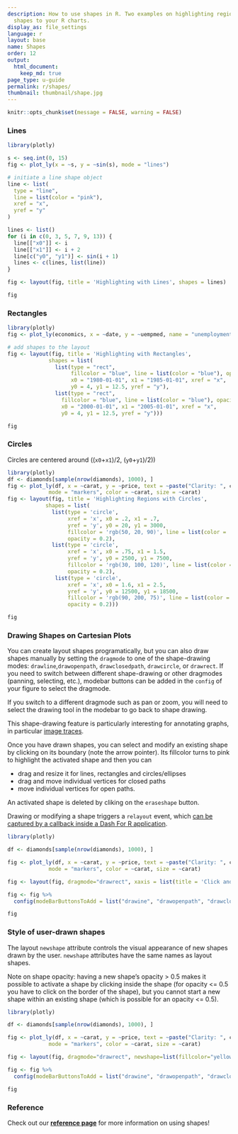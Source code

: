 ```yaml
---
description: How to use shapes in R. Two examples on highlighting regions by adding
  shapes to your R charts.
display_as: file_settings
language: r
layout: base
name: Shapes
order: 12
output:
  html_document:
    keep_md: true
page_type: u-guide
permalink: r/shapes/
thumbnail: thumbnail/shape.jpg
---
```


```r
knitr::opts_chunk$set(message = FALSE, warning = FALSE)
```
### Lines

```r
library(plotly)

s <- seq.int(0, 15)
fig <- plot_ly(x = ~s, y = ~sin(s), mode = "lines")

# initiate a line shape object
line <- list(
  type = "line",
  line = list(color = "pink"),
  xref = "x",
  yref = "y"
)

lines <- list()
for (i in c(0, 3, 5, 7, 9, 13)) {
  line[["x0"]] <- i
  line[["x1"]] <- i + 2
  line[c("y0", "y1")] <- sin(i + 1)
  lines <- c(lines, list(line))
}

fig <- layout(fig, title = 'Highlighting with Lines', shapes = lines)

fig
```

### Rectangles
```r
library(plotly)
fig <- plot_ly(economics, x = ~date, y = ~uempmed, name = "unemployment")

# add shapes to the layout
fig <- layout(fig, title = 'Highlighting with Rectangles',
             shapes = list(
               list(type = "rect",
                    fillcolor = "blue", line = list(color = "blue"), opacity = 0.3,
                    x0 = "1980-01-01", x1 = "1985-01-01", xref = "x",
                    y0 = 4, y1 = 12.5, yref = "y"),
               list(type = "rect",
                 fillcolor = "blue", line = list(color = "blue"), opacity = 0.2,
                 x0 = "2000-01-01", x1 = "2005-01-01", xref = "x",
                 y0 = 4, y1 = 12.5, yref = "y")))

fig
```

### Circles

Circles are centered around  ((`x0`+`x1`)/2, (`y0`+`y1`)/2))

```r
library(plotly)
df <- diamonds[sample(nrow(diamonds), 1000), ]
fig <- plot_ly(df, x = ~carat, y = ~price, text = ~paste("Clarity: ", clarity),
             mode = "markers", color = ~carat, size = ~carat)
fig <- layout(fig, title = 'Highlighting Regions with Circles',
            shapes = list(
              list(type = 'circle',
                   xref = 'x', x0 = .2, x1 = .7,
                   yref = 'y', y0 = 20, y1 = 3000,
                   fillcolor = 'rgb(50, 20, 90)', line = list(color = 'rgb(50, 20, 90)'),
                   opacity = 0.2),
              list(type = 'circle',
                   xref = 'x', x0 = .75, x1 = 1.5,
                   yref = 'y', y0 = 2500, y1 = 7500,
                   fillcolor = 'rgb(30, 100, 120)', line = list(color = 'rgb(30, 100, 120)'),
                   opacity = 0.2),
               list(type = 'circle',
                   xref = 'x', x0 = 1.6, x1 = 2.5,
                   yref = 'y', y0 = 12500, y1 = 18500,
                   fillcolor = 'rgb(90, 200, 75)', line = list(color = 'rgb(90, 200, 75)'),
                   opacity = 0.2)))

fig
```

### Drawing Shapes on Cartesian Plots

You can create layout shapes programatically, but you can also draw shapes manually by setting the `dragmode` to one of the shape-drawing modes: `drawline`,`drawopenpath`, `drawclosedpath`, `drawcircle`, or `drawrect`. If you need to switch between different shape-drawing or other dragmodes (panning, selecting, etc.), modebar buttons can be added in the `config` of your figure to select the dragmode. 

If you switch to a different dragmode such as pan or zoom, you will need to select the drawing tool in the modebar to go back to shape drawing.

This shape-drawing feature is particularly interesting for annotating graphs, in particular [image traces](https://plotly.com/r/displaying-images/#drawing-shapes-on-images). 

Once you have drawn shapes, you can select and modify an existing shape by clicking on its boundary (note the arrow pointer). Its fillcolor turns to pink to highlight the activated shape and then you can

- drag and resize it for lines, rectangles and circles/ellipses
- drag and move individual vertices for closed paths
- move individual vertices for open paths.

An activated shape is deleted by cliking on the `eraseshape` button.

Drawing or modifying a shape triggers a `relayout` event, which [can be captured by a callback inside a Dash For R application](https://dash.plotly.com/interactive-graphing).

```r
library(plotly)

df <- diamonds[sample(nrow(diamonds), 1000), ]

fig <- plot_ly(df, x = ~carat, y = ~price, text = ~paste("Clarity: ", clarity),
             mode = "markers", color = ~carat, size = ~carat)

fig <- layout(fig, dragmode="drawrect", xaxis = list(title = 'Click and drag inside the figure to draw a rectangle or select another shape in the modebar'))

fig <- fig %>%
  config(modeBarButtonsToAdd = list("drawine", "drawopenpath", "drawclosedpath", "drawcircle", "drawrect", "eraseshape" ) )

fig

```

### Style of user-drawn shapes

The layout `newshape` attribute controls the visual appearance of new shapes drawn by the user. `newshape` attributes have the same names as layout shapes.

Note on shape opacity: having a new shape's opacity > 0.5 makes it possible to activate a shape by clicking inside the shape (for opacity <= 0.5 you have to click on the border of the shape), but you cannot start a new shape within an existing shape (which is possible for an opacity <= 0.5).

```r
library(plotly)

df <- diamonds[sample(nrow(diamonds), 1000), ]

fig <- plot_ly(df, x = ~carat, y = ~price, text = ~paste("Clarity: ", clarity),
             mode = "markers", color = ~carat, size = ~carat)

fig <- layout(fig, dragmode="drawrect", newshape=list(fillcolor="yellow", opacity=0.5), xaxis = list(title = 'Click and drag inside the figure to draw a rectangle or select another shape in the modebar'))

fig <- fig %>%
  config(modeBarButtonsToAdd = list("drawine", "drawopenpath", "drawclosedpath", "drawcircle", "drawrect", "eraseshape" ) )

fig

```
### Reference
Check out our <b>[reference page](https://plotly.com/r/reference/#layout-shapes)</b> for more information on using shapes!
